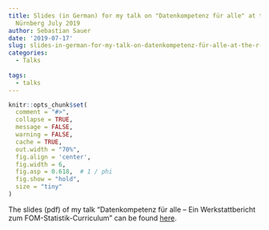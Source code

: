 ```yaml
---
title: Slides (in German) for my talk on "Datenkompetenz für alle" at the R-User-Group
  Nürnberg July 2019
author: Sebastian Sauer
date: '2019-07-17'
slug: slides-in-german-for-my-talk-on-datenkompetenz-für-alle-at-the-r-user-group-nürnberg-july-2019
categories:
  - Talks
  
tags:
  - talks
---
```




```r
knitr::opts_chunk$set(
  comment = "#>",
  collapse = TRUE,
  message = FALSE,
  warning = FALSE,
  cache = TRUE,
  out.width = "70%",
  fig.align = 'center',
  fig.width = 6,
  fig.asp = 0.618,  # 1 / phi
  fig.show = "hold",
  size = "tiny"
)
```



The slides (pdf) of my talk "Datenkompetenz für alle -- Ein Werkstattbericht zum FOM-Statistik-Curriculum" can be found [here](https://data-se.netlify.com/slides/R-User-Nbg-2019-07/DataLiteracy-R-User-Nbg-2019-07.pdf).







